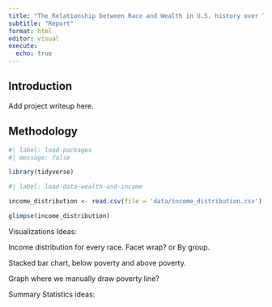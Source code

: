 ```yaml
---
title: "The Relationship between Race and Wealth in U.S. history over Time"
subtitle: "Report"
format: html
editor: visual
execute:
  echo: true
---
```


## Introduction

Add project writeup here.

## Methodology

```r
#| label: load-packages
#| message: false

library(tidyverse)
```

```r
#| label: load-data-wealth-and-income

income_distribution <- read.csv(file = 'data/income_distribution.csv')

glimpse(income_distribution)
```

Visualizations Ideas:

Income distribution for every race. Facet wrap? or By group.

Stacked bar chart, below poverty and above poverty.

Graph where we manually draw poverty line?

Summary Statistics ideas:
